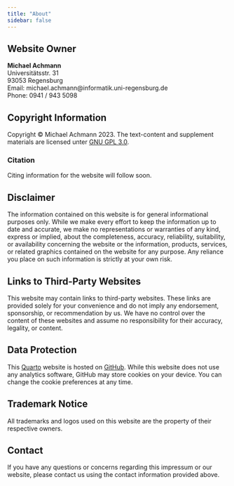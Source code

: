 ```yaml
---
title: "About"
sidebar: false
---
```



## Website Owner

**Michael Achmann** <br/>
Universitätsstr. 31 <br/>
93053 Regensburg <br/>
Email: michael.achmann@informatik.uni-regensburg.de <br/>
Phone: 0941 / 943 5098


## Copyright Information
Copyright © Michael Achmann 2023. The text-content and supplement materials are licensed unter [GNU GPL 3.0](https://github.com/michaelachmann/social-media-lab/blob/main/LICENSE). 

### Citation
Citing information for the website will follow soon.

## Disclaimer
The information contained on this website is for general informational purposes only. While we make every effort to keep the information up to date and accurate, we make no representations or warranties of any kind, express or implied, about the completeness, accuracy, reliability, suitability, or availability concerning the website or the information, products, services, or related graphics contained on the website for any purpose. Any reliance you place on such information is strictly at your own risk.

## Links to Third-Party Websites
This website may contain links to third-party websites. These links are provided solely for your convenience and do not imply any endorsement, sponsorship, or recommendation by us. We have no control over the content of these websites and assume no responsibility for their accuracy, legality, or content.

## Data Protection
This [Quarto](https://quarto.org/) website is hosted on [GitHub](https://github.com/). While this website does not use any analytics software, GitHub may store cookies on your device. You can change the [cookie preferences]{#open_preferences_center} at any time.

## Trademark Notice
All trademarks and logos used on this website are the property of their respective owners.

## Contact
If you have any questions or concerns regarding this impressum or our website, please contact us using the contact information provided above.

